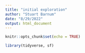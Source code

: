 ```yaml
---
title: "initial exploration"
author: "Stuart Barnum"
date: "8/29/2022"
output: html_document
---
```


```r
knitr::opts_chunk$set(echo = TRUE)
```

```r

library(tidyverse, sf)
  
```